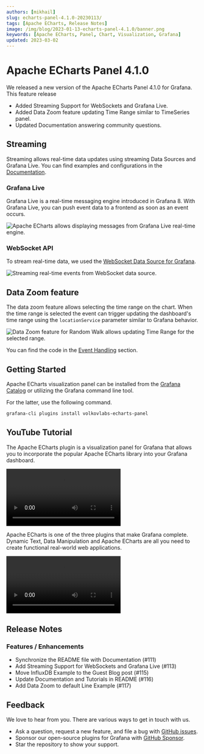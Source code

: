 ```yaml
---
authors: [mikhail]
slug: echarts-panel-4.1.0-20230113/
tags: [Apache ECharts, Release Notes]
image: /img/blog/2023-01-13-echarts-panel-4.1.0/banner.png
keywords: [Apache ECharts, Panel, Chart, Visualization, Grafana]
updated: 2023-03-02
---
```



# Apache ECharts Panel 4.1.0

We released a new version of the Apache ECharts Panel 4.1.0 for Grafana. This feature release

- Added Streaming Support for WebSockets and Grafana Live.
- Added Data Zoom feature updating Time Range similar to TimeSeries panel.
- Updated Documentation answering community questions.

<!--truncate-->

## Streaming

Streaming allows real-time data updates using streaming Data Sources and Grafana Live. You can find examples and configurations in the [Documentation](/plugins/volkovlabs-echarts-panel/streaming).

### Grafana Live

Grafana Live is a real-time messaging engine introduced in Grafana 8. With Grafana Live, you can push event data to a frontend as soon as an event occurs.

<Image
  title="Apache ECharts allows displaying messages from Grafana Live real-time engine."
  src="/img/blog/2023-01-13-echarts-panel-4.1.0/live.png"
/>

### WebSocket API

To stream real-time data, we used the [WebSocket Data Source for Grafana](https://grafana.com/grafana/plugins/golioth-websocket-datasource/).

<Image
  title="Streaming real-time events from WebSocket data source."
  src="/img/blog/2023-01-13-echarts-panel-4.1.0/websocket.png"
/>

## Data Zoom feature

The data zoom feature allows selecting the time range on the chart. When the time range is selected the event can trigger updating the dashboard's time range using the `locationService` parameter similar to Grafana behavior.

<Image
  title="Data Zoom feature for Random Walk allows updating Time Range for the selected range."
  src="/img/blog/2023-01-13-echarts-panel-4.1.0/data-zoom.png"
/>

You can find the code in the [Event Handling](/plugins/volkovlabs-echarts-panel/events) section.

## Getting Started

Apache ECharts visualization panel can be installed from the [Grafana Catalog](https://grafana.com/grafana/plugins/volkovlabs-echarts-panel/) or utilizing the Grafana command line tool.

For the latter, use the following command.

```bash
grafana-cli plugins install volkovlabs-echarts-panel
```

## YouTube Tutorial

The Apache ECharts plugin is a visualization panel for Grafana that allows you to incorporate the popular Apache ECharts library into your Grafana dashboard.

<Video
  src="https://www.youtube.com/embed/DxqCrBEmrQw"
  title="How to create modern dashboards in Grafana."
/>

Apache ECharts is one of the three plugins that make Grafana complete. Dynamic Text, Data Manipulation and Apache ECharts are all you need to create functional real-world web applications.

<Video
  src="https://www.youtube.com/embed/wPr4gZYzUVA"
  title="Dynamic Text, Data Manipulation and Apache ECharts plugins."
/>

## Release Notes

### Features / Enhancements

- Synchronize the README file with Documentation (#111)
- Add Streaming Support for WebSockets and Grafana Live (#113)
- Move InfluxDB Example to the Guest Blog post (#115)
- Update Documentation and Tutorials in README (#116)
- Add Data Zoom to default Line Example (#117)

## Feedback

We love to hear from you. There are various ways to get in touch with us.

- Ask a question, request a new feature, and file a bug with [GitHub issues](https://github.com/volkovlabs/volkovlabs-echarts-panel/issues/new/choose).
- Sponsor our open-source plugins for Grafana with [GitHub Sponsor](https://github.com/sponsors/VolkovLabs).
- Star the repository to show your support.
